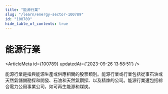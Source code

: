 ```yaml
---
title: "能源行業"
slug: "/learn/energy-sector-100789"
id: "100789"
hide_table_of_contents: true
---
```



# 能源行業

<ArticleMeta id={100789} updatedAt={'2023-09-26 13:58:51'} />
<div className='border-solid border-b border-t-0 my-4 border-[var(--ifm-color-gray-300)]' />

能源行業是指與能源生產或供應相關的股票類別。能源行業或行業包括從事石油或天然氣儲備勘探和開發、石油和天然氣鑽探、以及精煉的公司。能源行業還包括綜合電力公用事業公司，如可再生能源和煤炭。
